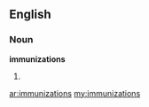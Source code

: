 ==English==

===Noun===
'''immunizations'''

# {{plural of|[[immunization]]}}

[[ar:immunizations]]
[[my:immunizations]]